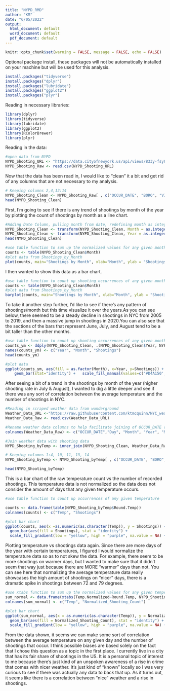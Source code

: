 ---
title: "NYPD_RMD"
author: "KM"
date: "6/05/2022"
output:
  html_document: default
  word_document: default
  pdf_document: default
---

```{r setup, include=FALSE} 
knitr::opts_chunk$set(warning = FALSE, message = FALSE, echo = FALSE) 
```

Optional package install, these packages will not be automatically installed on your machine but will be used for this analysis.

``` {r install_packages, echo = TRUE, eval = FALSE}
install.packages("tidyverse")
install.packages("dplyr")
install.packages("lubridate")
install.packages("ggplot2")
install.packages("plyr")
```

Reading in necessary libraries:

```{r library_packages, echo = TRUE, eval = TRUE}
library(dplyr)
library(tidyverse)
library(lubridate)
library(ggplot2)
library(RColorBrewer)
library(plyr)
```

Reading in the data:

```{r NYPD read_in, echo = TRUE}
#open data from NYPD 
NYPD_Shooting_URL <- "https://data.cityofnewyork.us/api/views/833y-fsy8/rows.csv?accessType=DOWNLOAD" 
NYPD_Shooting_Raw <- read.csv(NYPD_Shooting_URL)
```

Now that the data has been read in, I would like to "clean" it a bit and get rid of any columns that are not necessary to my analysis.

```{r NYPD cleaning, echo = TRUE}
# Keeping columns 2,4,12:14
NYPD_Shooting_Clean <- NYPD_Shooting_Raw[ , c("OCCUR_DATE", "BORO", "VIC_AGE_GROUP", "VIC_SEX", "VIC_RACE")]
head(NYPD_Shooting_Clean)
```

First, I'm going to see if there is any trend of shootings by month of the year by plotting the count of shootings by month as a line chart.
``` {r NYPD_add_Month_col and basic plot, echo = TRUE}
#Adding Date Column, pulling month from date, redefining month as integer
NYPD_Shooting_Clean <- transform(NYPD_Shooting_Clean, Month = as.integer(substr(OCCUR_DATE,1,2)))
NYPD_Shooting_Clean <- transform(NYPD_Shooting_Clean, Year = as.integer(substr(OCCUR_DATE,7,10)))
head(NYPD_Shooting_Clean)

#use table function to sum up the normalized values for any given month
counts <- table(NYPD_Shooting_Clean$Month)
#plot data from Shootings_by_Month
plot(counts, main="Shootings by Month", xlab="Month", ylab = "Shootings", type = "l")
```

I then wanted to show this data as a bar chart. 

```{r Plot Shootings by month, bar chart, echo = TRUE, fig.width = 12}
#use table function to count up shooting occurrences of any given month
counts <- table(NYPD_Shooting_Clean$Month)
#plot data from Shootings_by_Month
barplot(counts, main="Shootings by Month", xlab="Month", ylab = "Shootings", names.arg = c("JAN", "FEB", "MAR", "APR", "MAY", "JUN", "JUL", "AUG", "SEP", "OCT", "NOV", "DEC"), las=2)
```

To take it another step further, I'd like to see if there's any pattern of shootings/month but this time visualize it over the years.As you can see below, there seemed to be a steady decline in shootings in NYC from 2005 to 2019, and then a massive jump in shootings in 2020.You can also see that the sections of the bars that represent June, July, and August tend to be a bit taller than the other months.

```{r Plot Shootings by month and year, stacked bar chart, echo = TRUE}

#use table function to count up shooting occurrences of any given month
counts_ym <- ddply(NYPD_Shooting_Clean, .(NYPD_Shooting_Clean$Year, NYPD_Shooting_Clean$Month), nrow)
names(counts_ym) <- c("Year", "Month", "Shootings")
head(counts_ym)

#plot data 
ggplot(counts_ym, aes(fill = as.factor(Month), x=Year, y=Shootings)) +
    geom_bar(stat="identity") +   scale_fill_manual(values=c('#D4A150','#AA4225','#8C1E2B','#BE404B','#804750','#5F8755','#68724F','#346778','#21405F','#604A6E','#503931','#BCAC90'), labels = c("JAN", "FEB", "MAR", "APR", "MAY", "JUN", "JUL", "AUG", "SEP", "OCT", "NOV", "DEC"), name = "Month")
```

After seeing a bit of a trend in the shootings by month of the year (higher shooting rate in July & August), I wanted to dig a little deeper and see if there was any sort of correlation between the average temperature and the number of shootings in NYC. 

``` {r Match_weather_to_Date, echo = TRUE}
#Reading in scraped weather data from wunderground
Weather_Data_URL <-"https://raw.githubusercontent.com/ktmcquinn/NYC_weatherdata_2006-2020/main/NYC_Weather_Data_2006-2021.csv"
Weather_Data_Raw <- read.csv(Weather_Data_URL)

#Rename weather data columns to help facilitate joining of OCCUR_DATE column
colnames(Weather_Data_Raw) <- c("OCCUR_DATE","Day", "Month", "Year", "Max", "Avg", "Min", "Round.Temp", "Temp.Normalized")

#Join weather data with shooting data
NYPD_Shooting_byTemp <- inner_join(NYPD_Shooting_Clean, Weather_Data_Raw, "OCCUR_DATE")

# Keeping columns 1:4, 10, 11, 13, 14
NYPD_Shooting_byTemp <- NYPD_Shooting_byTemp[ , c("OCCUR_DATE", "BORO", "VIC_AGE_GROUP", "VIC_SEX", "Month.y", "Round.Temp","Temp.Normalized")]

head(NYPD_Shooting_byTemp)
```

This is a bar chart of the raw temperature count vs the number of recorded shootings. This temperature data is not normalized so the data does not consider the amount of days that any given temperature occurs. 

``` {r Plot Shootings by Avg Temperature, echo = TRUE, fig.width = 12}
#use table function to count up occurrences of any given temperature

counts <- data.frame(table(NYPD_Shooting_byTemp$Round.Temp))
colnames(counts) <- c("Temp", "Shootings")

#plot bar chart
ggplot(counts, aes(x =as.numeric(as.character(Temp)), y = Shootings)) +
  geom_bar(aes(fill = Shootings), stat = "identity") +
  scale_fill_gradient(low = "yellow", high = "purple", na.value = NA) + labs(x = "Temp")
```

Plotting temperature vs shootings data again. Since there are more days of the year with certain temperatures, I figured I would normalize the temperature data so as to not skew the data. For example, there seem to be more shootings on warmer days, but I wanted to make sure that it didn't seem that way just because there are MORE "warmer" days than not. You can see here that normalizing the average temperature data really showcases the high amount of shootings on "nicer" days, there is a dramatic spike in shootings between 72 and 79 degrees.


``` {r Plot Shootings by Avg Temperature, normalized, echo = TRUE, fig.width = 12}
#use xtabs function to sum up the normalized values for any given temperature
sum_normal <- data.frame(xtabs(Temp.Normalized~Round.Temp, NYPD_Shooting_byTemp))
colnames(sum_normal) <- c("Temp", "Normalized_Shooting_Count")

#plot bar chart
ggplot(sum_normal, aes(x = as.numeric(as.character(Temp)), y = Normalized_Shooting_Count)) +
  geom_bar(aes(fill = Normalized_Shooting_Count), stat = "identity") +
  scale_fill_gradient(low = "yellow", high = "purple", na.value = NA) + theme(axis.text.y=element_blank(),legend.text = element_text(colour="white", size = 1)) + labs(x = "Temp")
```

From the data shown, it seems we can make some sort of correlation between the average temperature on any given day and the number of shootings that occur. I think possible biases are based solely on the fact that I chose this question as a topic in the first place. I currently live in a city that has its fair share of shootings in the US. It is a personal topic of interest to me because there's just kind of an unspoken awareness of a rise in crime that comes with nicer weather. It's just kind of "known" locally so I was very curious to see if there was actually any data to back that up. As it turns out, it seems like there is a correlation between "nice" weather and a rise in shootings. 